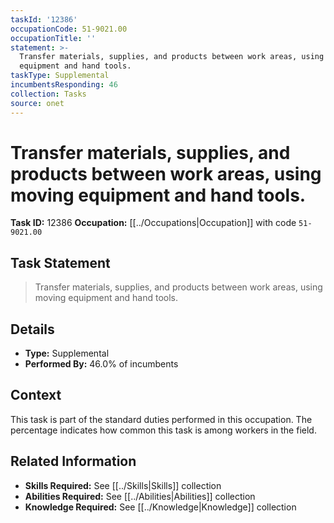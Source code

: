 ```yaml
---
taskId: '12386'
occupationCode: 51-9021.00
occupationTitle: ''
statement: >-
  Transfer materials, supplies, and products between work areas, using moving
  equipment and hand tools.
taskType: Supplemental
incumbentsResponding: 46
collection: Tasks
source: onet
---
```

# Transfer materials, supplies, and products between work areas, using moving equipment and hand tools.

**Task ID:** 12386
**Occupation:** [[../Occupations|Occupation]] with code `51-9021.00`

## Task Statement

> Transfer materials, supplies, and products between work areas, using moving equipment and hand tools.

## Details

- **Type:** Supplemental
- **Performed By:** 46.0% of incumbents

## Context

This task is part of the standard duties performed in this occupation. The percentage indicates how common this task is among workers in the field.

## Related Information

- **Skills Required:** See [[../Skills|Skills]] collection
- **Abilities Required:** See [[../Abilities|Abilities]] collection
- **Knowledge Required:** See [[../Knowledge|Knowledge]] collection
